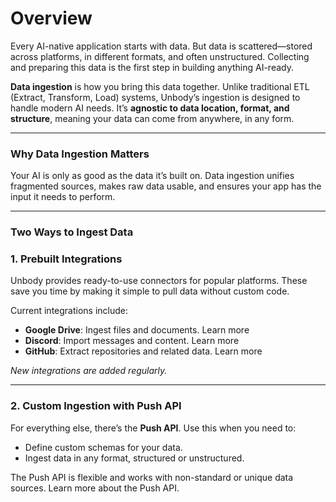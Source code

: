 # Overview

Every AI-native application starts with data. But data is scattered—stored across platforms, in different formats, and often unstructured. Collecting and preparing this data is the first step in building anything AI-ready.

**Data ingestion** is how you bring this data together. Unlike traditional ETL (Extract, Transform, Load) systems, Unbody’s ingestion is designed to handle modern AI needs. It’s **agnostic to data location, format, and structure**, meaning your data can come from anywhere, in any form.

---

### Why Data Ingestion Matters

Your AI is only as good as the data it’s built on. Data ingestion unifies fragmented sources, makes raw data usable, and ensures your app has the input it needs to perform.

---

### Two Ways to Ingest Data

### 1. Prebuilt Integrations

Unbody provides ready-to-use connectors for popular platforms. These save you time by making it simple to pull data without custom code.

Current integrations include:

- **Google Drive**: Ingest files and documents. Learn more
- **Discord**: Import messages and content. Learn more
- **GitHub**: Extract repositories and related data. Learn more

*New integrations are added regularly.*

---

### 2. Custom Ingestion with Push API

For everything else, there’s the **Push API**. Use this when you need to:

- Define custom schemas for your data.
- Ingest data in any format, structured or unstructured.

The Push API is flexible and works with non-standard or unique data sources. Learn more about the Push API.